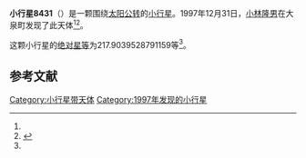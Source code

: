 {{Infobox planet
| bgcolour = #FFFFC0
| name = 8431 Haseda
| symbol = 
| image = 
| caption = 
| discovery = yes
| discovery_ref = 
| discoverer = [[小林隆男|小林隆男]]
| discovery_site = [[大泉町|大泉町]] 
| discovered = 1997年12月31日
| designations = yes
| mp_name = 
| named_after = 
| alt_names = 1997 YQ13/ 1975 EG5 / 1981 NH1 / 1982 VG6 / 1989 ER / 1991 ST1
| mp_category = [[主带小行星|主带小行星]]
| orbit_ref = <ref name="a">[http://ssd.jpl.nasa.gov/sbdb.cgi?sstr=8431 8431 Haseda] {{Wayback|url=http://ssd.jpl.nasa.gov/sbdb.cgi?sstr=8431 |date=20210717064108 }}，小行星數據庫瀏覽器（JPL Small-Body Database Browser）－[[美国国家航空航天局|美国国家航空航天局]]喷气推进实验室</ref>
| epoch = 2456400.5 (2013年4月18日更新)
| aphelion = {{convert|2.938864671232812|AU|km|3|abbr=on|lk=out}}
| perihelion = {{convert|2.67468943779812|AU|km|3|abbr=on}}
| semimajor = {{convert|2.806777054515466|AU|km|3|abbr=on}}
| eccentricity = 0.047060245
| period = 1717.553616 [[日|日]]<br />4.7[[儒略年|儒略年]]
| avg_speed = 
| inclination = 1.60026275419441
| asc_node = 246.2630105217547
| mean_anomaly = 
| arg_peri = 217.9039528791159
| satellites = 
| physical_characteristics = yes
| dimensions = 
| mass = 
| density = 
| surface_grav = 
| escape_velocity = 
| sidereal_day = 
| axial_tilt = 
| pole_ecliptic_lat = 
| pole_ecliptic_lon = 
| albedo = 
| temperatures= 
| temp_name1 = 
| mean_temp_1 = 
| max_temp_1 = 
| temp_name2 = 
| max_temp_2 = 
| spectral_type = 
| abs_magnitude = 217.9039528791159
}}

'''小行星8431'''（{{lang-en|8431 Haseda}}）是一颗围绕[[太阳|太阳]][[公转|公转]]的[[小行星|小行星]]。1997年12月31日，[[小林隆男|小林隆男]]在大泉町发现了此天体<ref name="a" /><ref>{{cite news|title=小行星列表|url=http://cfa-www.harvard.edu/iau/lists/NumberedMPs.txt|accessdate=2013-07-08|newspaper=哈佛大学|archive-date=2008-05-17|archive-url=https://web.archive.org/web/20080517010638/http://cfa-www.harvard.edu/iau/lists/NumberedMPs.txt|dead-url=no}}</ref>。

这颗小行星的[[绝对星等|绝对星等]]为217.9039528791159等<ref name="a" />。

==参考文献==
{{reflist}}
{{Minor Planet Number|[[小行星8430|小行星8430]]|[[小行星8432|小行星8432]]}}

{{小天体}}

[[Category:小行星带天体|Category:小行星带天体]]
[[Category:1997年发现的小行星|Category:1997年发现的小行星]]

{{asteroid-stub}}